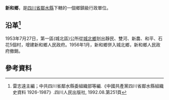 '''新和鄉'''，是[[四川省|四川省]][[鄰水縣|鄰水縣]]下轄的一個鄉鎮級行政單位。

== 沿革<ref>雷志遠主編；中共四川省鄰水縣委組織部等編.《中國共產黨四川省鄰水縣組織史資料 1926-1987》.四川人民出版社, 1992.08.第251頁</ref>==
1953年7月27日，第一區(城北區)公所從[[城北鄉_(鄰水縣)|城北鄉]]划出靜民、雙河、新農、和平、石花5個村，增建新和鄉人民政府。1956年1月，新和鄉併入城北鄉，新和鄉人民政府撤銷。

== 參考資料 ==
{{reflist}}
{{行政區劃小作品}}
{{鄰水縣行政區劃（1953年9月4日至1955年3月5日）}}
{{鄰水縣行政區劃（1955年3月5日至1956年1月24日）}}
{{鄰水縣行政區劃}}